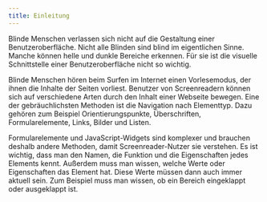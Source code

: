 ```yaml
---
title: Einleitung
---
```



<Aside title="Die UX von blinden Benutzern verstehen">
Blinde Menschen verlassen sich nicht auf die Gestaltung einer Benutzeroberfläche. Nicht alle Blinden sind blind im eigentlichen
Sinne. Manche können helle und dunkle Bereiche erkennen. Für sie ist die visuelle Schnittstelle einer Benutzeroberfläche nicht so
wichtig.

Blinde Menschen hören beim Surfen im Internet einen Vorlesemodus, der ihnen die Inhalte der Seiten vorliest. Benutzer von
Screenreadern können sich auf verschiedene Arten durch den Inhalt einer Webseite bewegen. Eine der gebräuchlichsten Methoden ist
die Navigation nach Elementtyp. Dazu gehören zum Beispiel Orientierungspunkte, Überschriften, Formularelemente, Links, Bilder und
Listen.

Formularelemente und JavaScript-Widgets sind komplexer und brauchen deshalb andere Methoden, damit Screenreader-Nutzer sie verstehen.
Es ist wichtig, dass man den Namen, die Funktion und die Eigenschaften jedes Elements kennt. Außerdem muss man wissen, welche Werte
oder Eigenschaften das Element hat. Diese Werte müssen dann auch immer aktuell sein. Zum Beispiel muss man wissen, ob ein Bereich
eingeklappt oder ausgeklappt ist.
</Aside>
